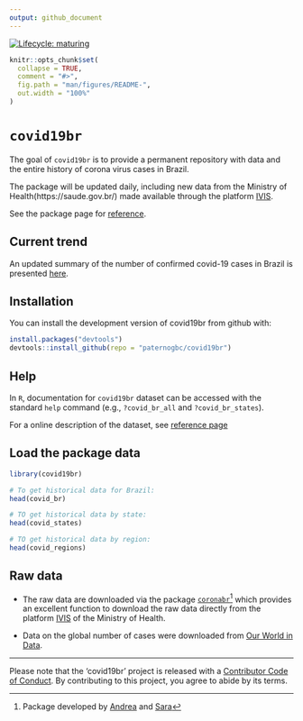 ```yaml
---
output: github_document
---
```


<!-- README.md is generated from README.Rmd. Please edit that file -->

<!-- badges: start -->
[![Lifecycle: maturing](https://img.shields.io/badge/lifecycle-maturing-blue.svg)](https://www.tidyverse.org/lifecycle/#maturing)
<!-- badges: end -->

```r
knitr::opts_chunk$set(
  collapse = TRUE,
  comment = "#>",
  fig.path = "man/figures/README-",
  out.width = "100%"
)
```

# `covid19br` 

The goal of `covid19br` is to provide a permanent repository with data and the entire history of corona virus cases in Brazil.

The package will be updated daily, including new data from the Ministry of Health(https://saude.gov.br/) made available through the platform [IVIS](http://platform.saude.gov.br/novocoronavirus/).

See the package page for [reference](https://paternogbc.github.io/covid19br/index.html).

## Current trend 

An updated summary of the number of confirmed covid-19 cases in Brazil is presented [here](https://paternogbc.github.io/covid19br/articles/en_current_trends.html).

## Installation

You can install the development version of covid19br from github with:

``` r
install.packages("devtools") 
devtools::install_github(repo = "paternogbc/covid19br")
```

## Help

In `R`, documentation for `covid19br` dataset can be accessed with the
standard `help` command (e.g., `?covid_br_all` and `?covid_br_states`).

For a online description of the dataset, see [reference
page](https://paternogbc.github.io/covid19br/reference/index.html)

## Load the package data

```r
library(covid19br)

# To get historical data for Brazil: 
head(covid_br)

# TO get historical data by state:
head(covid_states)

# TO get historical data by region:
head(covid_regions)
```

## Raw data

* The raw data are downloaded via the package [`coronabr`](https://github.com/liibre/coronabr)^[Package developed by [Andrea](https://twitter.com/SanchezTapiaA) and [Sara](https://twitter.com/mortarasara)] which provides an excellent function to download the raw data directly from the platform [IVIS](http://platform.saude.gov.br/novocoronavirus/) of the Ministry of Health.

* Data on the global number of cases were downloaded from [Our World in Data](https://ourworldindata.org/coronavirus-source-data).

***

Please note that the 'covid19br' project is released with a
[Contributor Code of Conduct](CODE_OF_CONDUCT.md).
By contributing to this project, you agree to abide by its terms.

